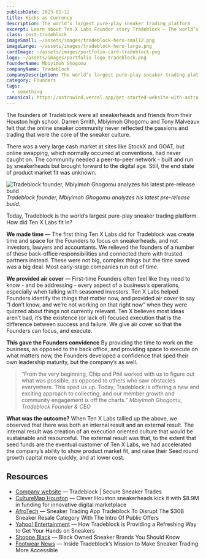 ```yaml
---
publishDate: 2023-01-12
title: Kicks as Currency
description: The world’s largest pure-play sneaker trading platform
excerpt: Learn about Ten X Labs Founder story Tradeblock — The world’s largest pure-play sneaker trading platform
class: post-tradeblock
imageSmall: ~/assets/images/tradeblock-hero-small2.png
imageLarge: ~/assets/images/tradeblock-hero-large.png
cardImage: ~/assets/images/portfolio-card-tradeblock.png
logo: ~/assets/images/portfolio-logo-tradeblock.png
founderName: Mbiyimoh Ghogomu
companyName: Tradeblock
companyDescription: The world’s largest pure-play sneaker trading platform
category: Founders
tags:
  - something
canonical: https://astrowind.vercel.app/get-started-website-with-astro-tailwind-css
---
```


The founders of Tradeblock were all sneakerheads and friends from their Houston high school. Darren Smith, Mbiyimoh Ghogomu and Tony Malveaux felt that the online sneaker community never reflected the passions and trading that were the core of the sneaker culture.     

There was a very large cash market at sites like StockX and GOAT, but online swapping, which normally occurred at conventions, had never caught on.  The community needed a peer-to-peer network - built and run by sneakerheads but brought forward to the digital age. Still, the end state of product market fit was unknown.  

<div class="founders-story--content--story-image-container relative ">
  <div class="founders-story--content--story-image-border relative">
    <Image src={import('../../assets/images/tradeblock1.png')} alt="Tradeblock founder, Mbiyimoh Ghogomu analyzes his latest pre-release build" class="founders-story--story-image" />
  </div>
  <cite class="founders-story--content--story-image-cite">Tradeblock founder, Mbiyimoh Ghogomu analyzes his latest pre-release build.</cite>
</div>

Today, Tradeblock is the world’s largest pure-play sneaker trading platform. How did Ten X Labs fit in?

**We made time** — The first thing Ten X Labs did for Tradeblock was create time and space for the Founders to focus on sneakerheads, and not investors, lawyers and accountants.  We relieved the founders of a number of these back-office responsibilities and connected them with trusted partners instead.  These were not big, complex things but the time saved was a big deal. Most early-stage companies run out of time.  

**We provided air cover** — First-time Founders often feel like they need to know - and be addressing - every aspect of a business’s operations, especially when talking with seasoned investors. Ten X Labs helped Founders identify the things that matter now, and provided air cover to say “I don’t know, and we’re not working on that right now” when they were quizzed about things not currently relevant. Ten X believes most ideas aren’t bad, it’s the existence (or lack of) focused execution that is the difference between success and failure. We give air cover so that the Founders can focus, and execute.  

**This gave the Founders convidence** By providing the time to work on the business, as opposed to the back office, and providing space to execute on what matters now, the Founders developed a confidence that sped their own leadership maturity, but the company’s as well.  

>“From the very beginning, Chip and Phil worked with us to figure out what was possible, as opposed to others who saw obstacles everywhere. This sped us up. Today, Tradeblock is offering a new and exciting approach to collecting, and our member growth and community engagement is off the charts.”
<cite class="blockquote-cite"><span>Mbiyimoh Ghogomu, Tradeblock Founder & CEO</span></cite>

**What was the outcome?** When Ten X Labs tallied up the above, we observed that there was both an internal result and an external result. The internal result was creation of an execution oriented culture that would be sustainable and resourceful. The external result was that, to the extent that seed funds are the eventual customer of Ten X Labs, we had accelerated the company’s ability to show product market fit, and raise their Seed round growth capital more quickly, and at lower cost.  

<div class="content-resources mt-[48px] lg:grid lg:grid-cols-12 lg:gap-8">
  <div class="content-resources--left lg:col-span-4">
    <h2>Resources</h2>
  </div>
  <div class="content-resources--right lg:col-span-8">
    <ul>
      <li><a href="https://www.tradeblock.us" target="_blank">Company website</a> — Tradeblock | Secure Sneaker Trades</li>
      <li><a href="https://houston.culturemap.com/news/innovation/08-31-22-sneakers-for-sale-tradeblock-digital-mbiyimoh-ghogomu-tony-malveaux-darren-smith-jason-mayden/" target="_blank">CultureMap Houston</a> — Clever Houston sneakerheads kick it with $8.9M in funding for innovative digital marketplace</li>
      <li><a href="https://afrotech.com/tradeblock-public-offers" target="_blank">AfroTech</a> — Sneaker Trading App Tradeblock To Disrupt The $30B Sneaker Resale Category With The Intro Of Public Offers</li>
      <li><a href="https://files.constantcontact.com/97ae720b001/d6cfa369-3d87-4513-acb9-24fcad3a46b2.pdf" target="_blank">Yahoo! Entertainment</a> — How Tradeblock is Providing a Refreshing Way to Get Your Hands on Sneakers</li>
      <li><a href="https://shoppeblack.us/black-owned-sneaker-brands/" target="_blank">Shoppe Black</a> — Black Owned Sneaker Brands You Should Know</li>
      <li><a href="https://footwearnews.com/2022/business/retail/tradeblock-ceo-mbiyimoh-beems-ghogomu-interview-sneaker-trading-1203321310/" target="_blank">Footwear News</a> — Inside Tradeblock’s Mission to Make Sneaker Trading More Accessible</li>
    </ul>
  </div>
</div>